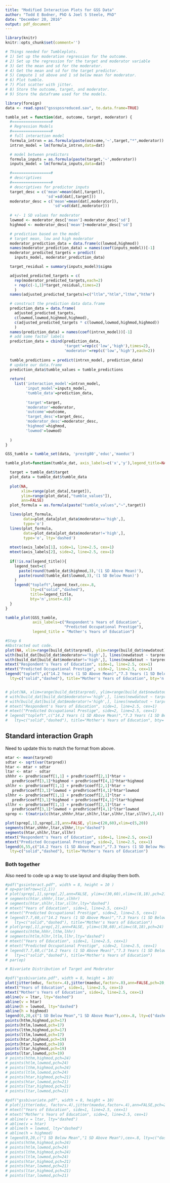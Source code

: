 ```yaml
---
title: "Modified Interaction Plots for GSS Data"
author: "Todd E Bodner, PhD & Joel S Steele, PhD"
date: "December 20, 2016"
output: pdf_document
---
```


```r
library(knitr)
knitr::opts_chunk$set(comment='')
```

```r
# Things needed for Tumbleplots.
# 1) Set up the moderation regression for the outcome.
# 2) Set up the regression for the target and moderator variable
# 3) Get the mean and sd for the moderator.
# 4) Get the mean and sd for the target predictor.
# 5) Compute 1 sd above and 1 sd below mean for moderator.
# 6) Plot tumble.
# 7) Plot scatter with jitter. 
# 8) Store the outcome, target, and moderator.
# 9) Store the dataframe used for the models.

library(foreign)
data <- read.spss("gssspssreduced.sav", to.data.frame=TRUE)

tumble_set = function(dat, outcome, target, moderator) {
  #=================#
  # Regression Models
  #=================#
  # full interaction model
  formula_intrxn = as.formula(paste(outcome,'~',target,"*",moderator))
  intrxn_model = lm(formula_intrxn,data=dat)

  # model between predictors
  formula_inputs = as.formula(paste(target,'~',moderator))
  inputs_model = lm(formula_inputs,data=dat)

  #=================#
  # descriptives
  #=================#
  # descriptives for predictor inputs
  target_desc = c('mean'=mean(dat[,target]),
                  'sd'=sd(dat[,target]))
  moderator_desc = c('mean'=mean(dat[,moderator]),
                     'sd'=sd(dat[,moderator]))
  
  # +/- 1 SD values for moderator
  lowmod <- moderator_desc['mean']-moderator_desc['sd']
  highmod <- moderator_desc['mean']+moderator_desc['sd']

  # prediction based on the model
  # target mean, low and high moderator
  moderator_prediction_data = data.frame(c(lowmod,highmod))
  names(moderator_prediction_data) = names(coef(inputs_model))[-1]
  moderator_predicted_targets = predict(
    inputs_model, moderator_prediction_data)

  target_residual = summary(inputs_model)$sigma

  adjusted_predicted_targets = c(
    rep(moderator_predicted_targets,each=2) 
    + rep(c(-1,1)*target_residual,times=2)
    )
  names(adjusted_predicted_targets)=c("ltlm","htlm","lthm","hthm")

  # construct the prediction data data.frame
  prediction_data = data.frame(
    adjusted_predicted_targets,
    c(lowmod,lowmod,highmod,highmod),
    c(adjusted_predicted_targets * c(lowmod,lowmod,highmod,highmod))
    )
  names(prediction_data) = names(coef(intrxn_model))[-1]
  # add some factor labels
  prediction_data = cbind(prediction_data, 
                          'target'=rep(c('low','high'),times=2), 
                          'moderator'=rep(c('low','high'),each=2))
  
  tumble_predictions = predict(intrxn_model, prediction_data)
  # update our data.frame
  prediction_data$tumble_values = tumble_predictions
  
  return(
    list('interaction_model'=intrxn_model,
         'input_model'=inputs_model,
         'tumble_data'=prediction_data,
         
         'target'=target,
         'moderator'=moderator,
         'outcome'=outcome,
         'target_desc'=target_desc,
         'moderator_desc'=moderator_desc,
         'highmod'=highmod,
         'lowmod'=lowmod)
  
  )
}

GSS_tumble = tumble_set(data, 'prestg80','educ','maeduc')

tumble_plot=function(tumble_dat, axis_labels=c('x','y'),legend_title=NA){

  target = tumble_dat$target
  plot_data = tumble_dat$tumble_data
  
  plot(NA, 
       xlim=range(plot_data[,target]), 
       ylim=range(plot_data[,"tumble_values"]), 
       ann=FALSE)
  plot_formula = as.formula(paste("tumble_values","~",target))

  lines(plot_formula, 
        data=plot_data[plot_data$moderator=='high',],
        type='o')
  lines(plot_formula, 
        data=plot_data[plot_data$moderator!='high',],
        type='o', lty='dashed')
  
  mtext(axis_labels[1], side=1, line=2.5, cex=1)
  mtext(axis_labels[2], side=2, line=2.5, cex=1)
  
  if(!is.na(legend_title)){
    legend_text=c(
      paste(round(tumble_dat$highmod,3),'(1 SD Above Mean)'),
      paste(round(tumble_dat$lowmod,3),'(1 SD Below Mean)')
    )
    legend("topleft",legend_text,cex=.8,
           lty=c("solid","dashed"), 
           title=legend_title, 
           bty='n',inset=.01)
  }  
}

tumble_plot(GSS_tumble,
            axis_labels=c("Respondent's Years of Education",
                          "Predicted Occupational Prestige"), 
            legend_title = "Mother's Years of Education")

#Step 6
#Abstracted out code.
plot(NA, xlim=range(build_dat$tarpred), ylim=range(build_dat$newdatout), ann=FALSE)
with(build_dat[build_dat$moderator=='high',], lines(newdatout ~ tarpred, type='o'))
with(build_dat[build_dat$moderator!='high',], lines(newdatout ~ tarpred, type='o', lty='dashed'))
mtext("Respondent's Years of Education", side=1, line=2.5, cex=1)
mtext("Predicted Occupational Prestige", side=2, line=2.5, cex=1)
legend("topleft",c("14.2 Years (1 SD Above Mean)","7.3 Years (1 SD Below Mean)"),cex=.8, 
  lty=c("solid","dashed"), title="Mother's Years of Education", bty='n',inset=.01)


# plot(NA, xlim=range(build_dat$tarpred), ylim=range(build_dat$newdatout), ann=FALSE)
# with(build_dat[build_dat$moderator=='high',], lines(newdatout ~ tarpred, type='o'))
# with(build_dat[build_dat$moderator!='high',], lines(newdatout ~ tarpred, type='o', lty='dashed'))
# mtext("Respondent's Years of Education", side=1, line=2.5, cex=1)
# mtext("Predicted Occupational Prestige", side=2, line=2.5, cex=1)
# legend("topleft",c("14.2 Years (1 SD Above Mean)","7.3 Years (1 SD Below Mean)"),cex=.8, 
#   lty=c("solid","dashed"), title="Mother's Years of Education", bty='n',inset=.01)

```
   
   
## Standard interaction Graph

Need to update this to match the format from above.

```r
mtar <- mean(tarpred)
sdtar <- sqrt(var(tarpred))
htar <- mtar + sdtar
ltar <- mtar - sdtar
shhhr <- predhr$coeff[1,1] + predhr$coeff[2,1]*htar + 
   predhr$coeff[3,1]*highmod + predhr$coeff[4,1]*htar*highmod
shlhr <- predhr$coeff[1,1] + predhr$coeff[2,1]*htar + 
   predhr$coeff[3,1]*lowmod + predhr$coeff[4,1]*htar*lowmod
slhhr <- predhr$coeff[1,1] + predhr$coeff[2,1]*ltar + 
   predhr$coeff[3,1]*highmod + predhr$coeff[4,1]*ltar*highmod
sllhr <- predhr$coeff[1,1] + predhr$coeff[2,1]*ltar + 
   predhr$coeff[3,1]*lowmod + predhr$coeff[4,1]*ltar*lowmod
sprep <- t(matrix(c(htar,shhhr,htar,shlhr,ltar,slhhr,ltar,sllhr),2,4))

plot(sprep[,1],sprep[,2],ann=FALSE, ylim=c(20,60),xlim=c(5,20))
segments(htar,shhhr,ltar,slhhr,lty="dashed")
segments(htar,shlhr,ltar,sllhr)
mtext("Respondent's Years of Education", side=1, line=2.5, cex=1)
mtext("Predicted Occupational Prestige", side=2, line=2.5, cex=1)
legend(6,55,c("14.2 Years (1 SD Above Mean)","7.3 Years (1 SD Below Mean)"),cex=.8, 
  lty=c("solid","dashed"), title="Mother's Years of Education")
```

### Both together
Also need to code up a way to use layout and display them both.

```r
#pdf("gssinteract.pdf", width = 8, height = 10 )
# op=par(mfrow=c(2,1))
# plot(sprep[,1],sprep[,2],ann=FALSE, ylim=c(30,60),xlim=c(8,18),pch=21)
# segments(htar,shhhr,ltar,slhhr)
# segments(htar,shlhr,ltar,sllhr,lty="dashed")
# mtext("Years of Education", side=1, line=2.5, cex=1)
# mtext("Predicted Occupational Prestige", side=2, line=2.5, cex=1)
# legend(7.7,60,c("14.2 Years (1 SD Above Mean)","7.3 Years (1 SD Below Mean)"),cex=.8, 
#   lty=c("solid","dashed"), title="Mother's Years of Education")
# plot(prep[,1],prep[,2],ann=FALSE, ylim=c(30,60),xlim=c(8,18),pch=24)
# segments(hthm,hhhr,lthm,lhhr)
# segments(htlm,hlhr,ltlm,llhr,lty="dashed")
# mtext("Years of Education", side=1, line=2.5, cex=1)
# mtext("Predicted Occupational Prestige", side=2, line=2.5, cex=1)
# legend(7.7,60,c("14.2 Years (1 SD Above Mean)","7.3 Years (1 SD Below Mean)"),cex=.8, 
#   lty=c("solid","dashed"), title="Mother's Years of Education")
# par(op)

# Bivariate Distribution of Target and Moderator

#pdf("gssbivariate.pdf", width = 8, height = 10)
plot(jitter(educ, factor=.4),jitter(maeduc,factor=.8),ann=FALSE,pch=20,cex=.6, col='grey60')
mtext("Years of Education", side=1, line=2.5, cex=1)
mtext("Mother's Years of Education", side=2, line=2.5, cex=1)
abline(v = ltar, lty="dashed")
abline(v = htar)
abline(h = lowmod, lty="dashed")
abline(h = highmod)
legend(0,20,c("1 SD Below Mean","1 SD Above Mean"),cex=.8, lty=c("dashed","solid"), title="Reference Lines")
points(hthm,highmod,pch=17)
points(htlm,lowmod,pch=17)
points(lthm,highmod,pch=17)
points(ltlm,lowmod,pch=17)
points(htar,highmod,pch=19)
points(htar,lowmod,pch=19)
points(ltar,highmod,pch=19)
points(ltar,lowmod,pch=19)
# points(hthm,highmod,pch=24)
# points(htlm,lowmod,pch=24)
# points(lthm,highmod,pch=24)
# points(ltlm,lowmod,pch=24)
# points(htar,highmod,pch=21)
# points(htar,lowmod,pch=21)
# points(ltar,highmod,pch=21)
# points(ltar,lowmod,pch=21)

#pdf("gssbivariate.pdf", width = 8, height = 10)
# plot(jitter(educ, factor=.4),jitter(maeduc,factor=.4),ann=FALSE,pch=20)
# mtext("Years of Education", side=1, line=2.5, cex=1)
# mtext("Mother's Years of Education", side=2, line=2.5, cex=1)
# abline(v = ltar, lty="dashed")
# abline(v = htar)
# abline(h = lowmod, lty="dashed")
# abline(h = highmod)
# legend(0,20,c("1 SD Below Mean","1 SD Above Mean"),cex=.8, lty=c("dashed","solid"), title="Reference Lines")
# points(hthm,highmod,pch=24)
# points(htlm,lowmod,pch=24)
# points(lthm,highmod,pch=24)
# points(ltlm,lowmod,pch=24)
# points(htar,highmod,pch=21)
# points(htar,lowmod,pch=21)
# points(ltar,highmod,pch=21)
# points(ltar,lowmod,pch=21)

```



